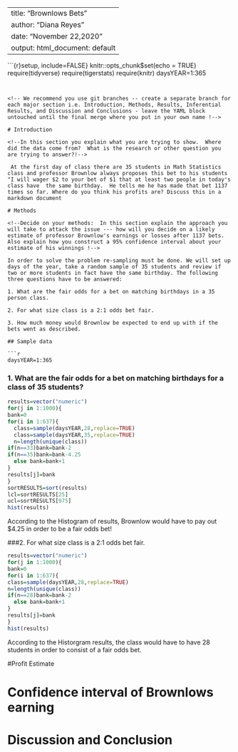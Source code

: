 ---
title: "Brownlows Bets"
author: "Diana Reyes"
date: "November 22,2020"
output: html_document: default
 ---
```{r}setup, include=FALSE}
knitr::opts_chunk$set(echo = TRUE)
require(tidyverse)
require(tigerstats)
require(knitr)
daysYEAR=1:365

```
 

<!-- We recommend you use git branches -- create a separate branch for each major section i.e. Introduction, Methods, Results, Inferential Results, and Discussion and Conclusions - leave the YAML block untouched until the final merge where you put in your own name !-->

# Introduction

<!--In this section you explain what you are trying to show.  Where did the data come from?  What is the research or other question you are trying to answer?!-->

 At the first day of class there are 35 students in Math Statistics class and professor Brownlow always proposes this bet to his students "I will wager $2 to your bet of $1 that at least two people in today's class have  the same birthday.  He tells me he has made that bet 1137 times so far. Where do you think his profits are? Discuss this in a markdown document

# Methods

<!--Decide on your methods:  In this section explain the approach you will take to attack the issue --- how will you decide on a likely estimate of professor Brownlow's earnings or losses after 1137 bets. Also explain how you construct a 95% confidence interval about your estimate of his winnings !-->

In order to solve the problem re-sampling must be done. We will set up days of the year, take a random sample of 35 students and review if two or more students in fact have the same birthday. The following three questions have to be answered:

1. What are the fair odds for a bet on matching birthdays in a 35 person class.

2. For what size class is a 2:1 odds bet fair.

3. How much money would Brownlow be expected to end up with if the bets went as described.

## Sample data

```r
daysYEAR=1:365
```

### 1. What are the fair odds for a bet on matching birthdays for a class of 35 students?

```r
results=vector("numeric")
for(j in 1:1000){
bank=0
for(i in 1:637){
  class=sample(daysYEAR,28,replace=TRUE)
  class=sample(daysYEAR,35,replace=TRUE)
  n=length(unique(class))
if(n==33)bank=bank-2
if(n==35)bank=bank-4.25
  else bank=bank+1
}
results[j]=bank
}
sortRESULTS=sort(results)
lcl=sortRESULTS[25]
ucl=sortRESULTS[975]
hist(results)
```

According to the Histogram of results, Brownlow would have to pay out $4.25 in order to be a fair odds bet!

###2. For what size class is a 2:1 odds bet fair.

```r
results=vector("numeric")
for(j in 1:1000){
bank=0
for(i in 1:637){
class=sample(daysYEAR,28,replace=TRUE)
n=length(unique(class)) 
if(n==28)bank=bank-2
  else bank=bank+1
}
results[j]=bank
}
hist(results)
```

According to the Historgram results, the class would have to have 28 students in order to consist of a fair odds bet.



#Profit Estimate

<!--Explain and display the results of your method of coming up with the estimate of professor Brownlows betting!-->


# Confidence interval of Brownlows earning

<!--Explain and display your method of coming up with a 95% confidence interval of  professor Brownlows-->


# Discussion and Conclusion

<!--Discussion and conclusion here.  If professor Brownlow is consistantly making or losing money how could he change his payout so that his profits center on zero?  Also discuss what size his class should be in order to have his current scheme balance at zero profit.!-->

